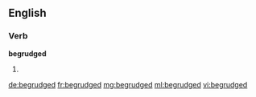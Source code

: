 ==English==

===Verb===
'''begrudged'''

# {{past of|begrudge}}

[[de:begrudged]]
[[fr:begrudged]]
[[mg:begrudged]]
[[ml:begrudged]]
[[vi:begrudged]]